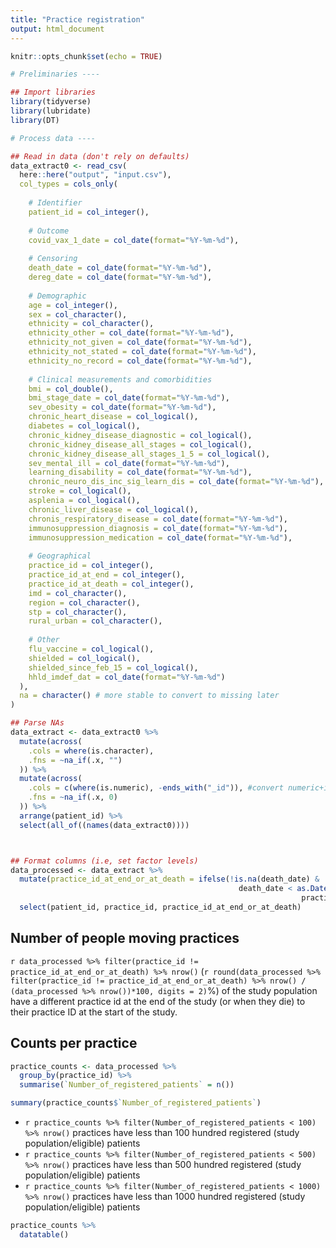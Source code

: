 ```yaml
---
title: "Practice registration"
output: html_document
---
```


```r
knitr::opts_chunk$set(echo = TRUE)
```

```r
# Preliminaries ----

## Import libraries
library(tidyverse)
library(lubridate)
library(DT)

# Process data ----

## Read in data (don't rely on defaults)
data_extract0 <- read_csv(
  here::here("output", "input.csv"),
  col_types = cols_only(
    
    # Identifier
    patient_id = col_integer(),
    
    # Outcome
    covid_vax_1_date = col_date(format="%Y-%m-%d"),
    
    # Censoring
    death_date = col_date(format="%Y-%m-%d"),
    dereg_date = col_date(format="%Y-%m-%d"),
    
    # Demographic
    age = col_integer(),
    sex = col_character(),
    ethnicity = col_character(),
    ethnicity_other = col_date(format="%Y-%m-%d"),
    ethnicity_not_given = col_date(format="%Y-%m-%d"),
    ethnicity_not_stated = col_date(format="%Y-%m-%d"),
    ethnicity_no_record = col_date(format="%Y-%m-%d"),
    
    # Clinical measurements and comorbidities
    bmi = col_double(),
    bmi_stage_date = col_date(format="%Y-%m-%d"),
    sev_obesity = col_date(format="%Y-%m-%d"),
    chronic_heart_disease = col_logical(),
    diabetes = col_logical(),
    chronic_kidney_disease_diagnostic = col_logical(),
    chronic_kidney_disease_all_stages = col_logical(),
    chronic_kidney_disease_all_stages_1_5 = col_logical(),
    sev_mental_ill = col_date(format="%Y-%m-%d"),
    learning_disability = col_date(format="%Y-%m-%d"),
    chronic_neuro_dis_inc_sig_learn_dis = col_date(format="%Y-%m-%d"),
    stroke = col_logical(),
    asplenia = col_logical(),
    chronic_liver_disease = col_logical(),
    chronis_respiratory_disease = col_date(format="%Y-%m-%d"),
    immunosuppression_diagnosis = col_date(format="%Y-%m-%d"),
    immunosuppression_medication = col_date(format="%Y-%m-%d"),
    
    # Geographical
    practice_id = col_integer(),
    practice_id_at_end = col_integer(),
    practice_id_at_death = col_integer(),
    imd = col_character(),
    region = col_character(),
    stp = col_character(),
    rural_urban = col_character(),
    
    # Other
    flu_vaccine = col_logical(),
    shielded = col_logical(),
    shielded_since_feb_15 = col_logical(),
    hhld_imdef_dat = col_date(format="%Y-%m-%d")
  ),
  na = character() # more stable to convert to missing later
)

## Parse NAs
data_extract <- data_extract0 %>%
  mutate(across(
    .cols = where(is.character),
    .fns = ~na_if(.x, "")
  )) %>%
  mutate(across(
    .cols = c(where(is.numeric), -ends_with("_id")), #convert numeric+integer but not id variables
    .fns = ~na_if(.x, 0)
  )) %>%
  arrange(patient_id) %>%
  select(all_of((names(data_extract0))))



## Format columns (i.e, set factor levels)
data_processed <- data_extract %>%
  mutate(practice_id_at_end_or_at_death = ifelse(!is.na(death_date) & 
                                                   death_date < as.Date("2021-03-17", format = "%Y-%m-%d"), 
                                                                 practice_id_at_death, practice_id_at_end)) %>%
  select(patient_id, practice_id, practice_id_at_end_or_at_death)
```


## Number of people moving practices
`r data_processed %>% filter(practice_id != practice_id_at_end_or_at_death) %>% nrow()` (`r round(data_processed %>% filter(practice_id != practice_id_at_end_or_at_death) %>% nrow() / (data_processed %>% nrow())*100, digits = 2)`%) of the study population have a different practice id at the end of the study (or when they die) to their practice ID at the start of the study.

## Counts per practice

```r
practice_counts <- data_processed %>% 
  group_by(practice_id) %>%
  summarise(`Number_of_registered_patients` = n())

summary(practice_counts$`Number_of_registered_patients`)
```

* `r practice_counts %>% filter(Number_of_registered_patients < 100) %>% nrow() ` practices have less than 100 hundred registered (study population/eligible) patients 
* `r practice_counts %>% filter(Number_of_registered_patients < 500) %>% nrow() ` practices have less than 500 hundred registered (study population/eligible) patients 
* `r practice_counts %>% filter(Number_of_registered_patients < 1000) %>% nrow() ` practices have less than 1000 hundred registered (study population/eligible) patients 

```r
practice_counts %>% 
  datatable()
```




